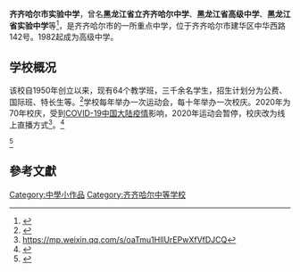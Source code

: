 {{Multiple issues|
{{Tone|time=2021-01-25T04:13:09+00:00}}
{{Citecheck|time=2021-01-25T04:13:09+00:00}}
{{Original research|time=2021-01-25T04:13:09+00:00}}
}}
{{Infobox school
|name                     = 齐齐哈尔市实验中学
|native_name              = 
|image                    = Qiqihaer Experimental Middle School, South Gate, Jul 2020.jpg
|alt                      = 
|caption                  = 实验中学老校区大门
|location                 = 
|country                  = {{CHN}}[[黑龙江省|黑龙江省]][[齐齐哈尔市|齐齐哈尔市]][[建华区|建华区]]中华西路142号
|coordinates              = <!-- {{Coord|LAT|LON|display=inline,title}} -->
|school_sponsoring_body   = <!--辦學團體（香港）-->
|type                     = 
|religion                 = 
|motto                    = 
|opened                   = 
|established              = {{Start date|1950|09}}
|closed                   = 
|district                 = <!--本參數為「學區」而非「所在行政區」-->
|superintendent           = 
|principal                = 孙景峰<ref>https://web.archive.org/web/20180829010037/http://qqhrsyzx.com/index.aspx?pkId=5389</ref>
|faculty                  = 
|grades                   = 
|enrollment               = 
|campus_size              = 
|campus_type              = 
|colors                   = 
|team_name                = 
|newspaper                = 
|communities              = 
|feeders                  = 
|website                  = {{URL|http://qqhrsyzx.com/}}
|footnotes                = 
}}

'''齐齐哈尔市实验中学'''，曾名'''黑龙江省立齐齐哈尔中学'''、'''黑龙江省高级中学'''、'''黑龙江省实验中学'''等<ref>{{Cite web |url=http://blog.sciencenet.cn/blog-1352130-1129617.html |title=存档副本 |access-date=2021-01-25 |archive-date=2021-02-01 |archive-url=https://web.archive.org/web/20210201160002/http://blog.sciencenet.cn/blog-1352130-1129617.html |dead-url=no }}</ref>，是齐齐哈尔市的一所重点中学，位于齐齐哈尔市建华区中华西路142号。1982起成为高级中学。

== 学校概况 ==
该校自1950年创立以来，现有64个教学班，三千余名学生，招生计划分为公费、国际班、特长生等。<ref>{{Cite web |url=https://mp.weixin.qq.com/s/geGo6XISRuRnO3Nr-GkhFQ |title=存档副本 |access-date=2021-01-25 |archive-date=2021-01-30 |archive-url=https://web.archive.org/web/20210130194920/https://mp.weixin.qq.com/s/geGo6XISRuRnO3Nr-GkhFQ |dead-url=no }}</ref>学校每年举办一次运动会，每十年举办一次校庆。2020年为70年校庆，受到[[COVID-19中國大陸疫情|COVID-19中国大陆疫情]]影响，2020年运动会暂停，校庆改为线上直播方式<ref>https://mp.weixin.qq.com/s/oaTmu1HllUrEPwXfVfDJCQ</ref>。<ref>{{Cite web |url=https://www.bilibili.com/video/BV1af4y1D78Z |title=存档副本 |access-date=2021-01-25 |archive-date=2021-01-31 |archive-url=https://web.archive.org/web/20210131192106/https://www.bilibili.com/video/BV1af4y1D78Z |dead-url=no }}</ref>

<ref>{{Cite web |url=https://mp.weixin.qq.com/s/Ng8O5K3YFkAhvGhNz7B8sA |title=存档副本 |access-date=2021-01-25 |archive-date=2021-01-30 |archive-url=https://web.archive.org/web/20210130140813/https://mp.weixin.qq.com/s/Ng8O5K3YFkAhvGhNz7B8sA |dead-url=no }}</ref>
[[Category:中學小作品|Category:中學小作品]]
[[Category:齐齐哈尔中等学校|Category:齐齐哈尔中等学校]]
==參考文獻==